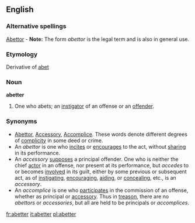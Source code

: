 ==English==

===Alternative spellings===
[[Abettor]] - '''Note:''' The form ''abettor'' is the legal term and is also in general use.

===Etymology===
Derivative of [[abet]]

===Noun===
'''abetter'''
# One who abets; an [[instigator]] of an offense or an [[offender]].

===Synonyms===
*[[Abettor]], [[Accessory]], [[Accomplice]]. These words denote different degrees of [[complicity]] in some deed or crime. 
*An ''abettor'' is one who [[incites]] or [[encourages]] to the act, without [[sharing]] in its performance. 
*An ''accessory'' [[supposes]] a principal offender. One who is neither the chief [[actor]] in an offense, nor present at its performance, but ''accedes'' to or becomes [[involved]] in its guilt, either by some previous or subsequent act, as of [[instigating]], [[encouraging]], [[aiding]], or [[concealing]], etc., is an ''accessory''. 
*An ''accomplice'' is one who [[participates]] in the commission of an offense, whether as principal or [[accessory]]. Thus in [[treason]], there are no ''abettors'' or ''accessories'', but all are held to be principals or ''accomplices''.

[[fr:abetter]]
[[it:abetter]]
[[pl:abetter]]